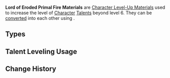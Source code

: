 {{Terminology Infobox
|image        = Lord of Eroded Primal Fire Icon.png
|type         = Item Groups
|type2        = Character Level-Up Materials
|type3        = Weekly Boss Drops
|type4        = Weekly Boss Drop Groups
|source1      = Lv. 70+ [[Lord of Eroded Primal Fire]] Reward
}}
'''Lord of Eroded Primal Fire Materials''' are [[Character Level-Up Material]]s used to increase the level of [[Character]] [[Talents]] beyond level 6. They can be [[converting|converted]] into each other using {{Item|Dream Solvent}}.

==Types==
{{Items by Category List|Lord of Eroded Primal Fire Materials}}

==Talent Leveling Usage==
{{Talent Leveling Usage|item=Eroded Horn}}

{{Talent Leveling Usage|item=Eroded Sunfire}}

{{Talent Leveling Usage|item=Eroded Scale-Feather}}

==Change History==
{{Change History|5.3}}
[[Category:Lord of Eroded Primal Fire Materials| ]]